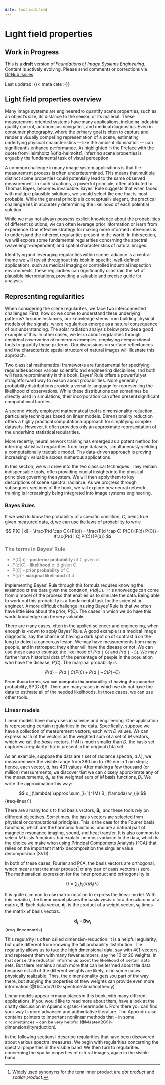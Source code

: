 ```yaml
---
date: last-modified
---
```


# Light field properties {#sec-lightfield-properties}
::: {.callout-warning collapse="false"}
## Work in Progress

This is a **draft** version of *Foundations of Image Systems Engineering*. Content is actively evolving. Please send comments or corrections via [GitHub Issues](https://github.com/wandell/FISE-git/issues).

Last updated: {{< meta date >}}
:::
## Light field properties overview {#sec-lightfield-properties-overview}

Many image systems are engineered to quantify scene properties, such as an object's size, its distance to the sensor, or its material. These measurement-oriented systems have many applications, including industrial quality control, autonomous navigation, and medical diagnostics. Even in consumer photography, where the primary goal is often to capture and render a visually compelling representation of a scene, estimating underlying physical characteristics — like the ambient illumination — can significantly enhance performance. As highlighted in the Preface with the quote from Helmholtz [@fig-helmoltz], inferring scene properties is arguably the fundamental task of visual perception.

A common challenge in many image system applications is that the measurement process is often underdetermined. This means that multiple distinct scene properties could potentially lead to the same observed measurement. In such situations, a powerful principle, often attributed to Thomas Bayes, becomes invaluable. Bayes' Rule suggests that when faced with multiple plausible solutions, we should select the one that is most probable. While the general principle is conceptually elegant, the practical challenge lies in accurately determining the likelihood of each potential solution.

While we may not always possess explicit knowledge about the probabilities of different solutions, we can often leverage prior information or learn from experience. One effective strategy for making more informed inferences is to understand the inherent regularities present in the world. In this section, we will explore some fundamental regularities concerning the spectral (wavelength-dependent) and spatial characteristics of natural images.

Identifying and leveraging regularities within scene radiance is a central theme we will revisit throughout this book In specific, well-defined applications, such as medical imaging or controlled industrial inspection environments, these regularities can significantly constrain the set of plausible interpretations, providing a valuable and precise guide for analysis.

## Representing regularities

When considering the scene regularities, we face two interconnected challenges. First, how do we come to understand these underlying patterns? In some instances, our knowledge stems from building physical models of the signals, where regularities emerge as a natural consequence of our understanding. The solar radiation analysis below provides a good example of this. In other cases, we learn about regularities through empirical observation of numerous examples, employing computational tools to quantify these patterns. Our discussions on surface reflectances and the characteristic spatial structure of natural images will illustrate this approach.

Two classical mathematical frameworks are fundamental for specifying regularities across various scientific and engineering disciplines, and both will feature prominently in this book. Bayes' Rule offers a powerful yet straightforward way to reason about probabilities. More generally, probability distributions provide a versatile language for representing the likelihood of observations. While these distributions can sometimes be directly used in simulations, their incorporation can often present significant computational hurdles.

A second widely employed mathematical tool is dimensionality reduction, particularly techniques based on linear models. Dimensionality reduction offers a highly practical computational approach for simplifying complex datasets. However, it often provides only an approximate representation of the underlying statistical regularities.

More recently, neural network training has emerged as a potent method for inferring statistical regularities from large datasets, simultaneously yielding a computationally tractable model. This data-driven approach is proving increasingly valuable across numerous applications.

In this section, we will delve into the two classical techniques. They remain indispensable tools, often providing crucial insights into the physical principles governing the system. We will then apply them to key descriptions of scene spectral radiance. As we progress through subsequent sections of the book, we will explore how neural network training is increasingly being integrated into image systems engineering.

```{=html}
<!--
Eero's statistical work surely gets in here somewhere.  Not obviously in this section, but perhaps in the spatial regularity part.
-->
```

### Bayes Rules

If we wish to know the probability of a specific condition, $C$, being true given measured data, $d$, we can use the laws of probability to write

$$
P(C | d) = \frac{P(d \cap C)}{P(d)} = \frac{P(d \cap C) P(C)}{P(d) P(C)}= \frac{P(d | C) P(C)}{P(d)}
$$

::: {#Bays-terms .callout-note style="color: gray" appearance="simple"}
### The terms in Bayes' Rule

-   $P(C | d)$ - **posterior probability** of C given d.
-   $P(d|C)$ - **likelihood** of d given C.
-   $P(C)$ - **prior probability** of C.
-   $P(d)$ - **marginal likelihood** of d.
:::

Implementing Bayes' Rule through this formula requires knowing the likelihood of the data given the condition, $P(d|C)$. This knowledge can come from a model of the process that enables us to simulate the data. Being able to work out this probability is a fundamental task for the scientist or engineer. A more difficult challenge in using Bayes' Rule is that we often have little idea about the prior, $P(C)$. The cases in which we do have this world knowledge can be very valuable.

There are many cases, often in the applied sciences and engineering, when enough is known to apply Bayes' Rule. A good example is a medical image diagnostic, say the chance of having a dark spot on of contrast $d$ on the lung to detect a cancerous lesion. We may have measurements from many people, and in retrospect they either will have the disease or not. We can use these data to estimate the likelihood of $P(d \mid C)$ and $P(d \mid \neg C)$. We may further have historical data of the percentage of people in the population who have the disease, $P(C)$. The marginal probability is

$$
P(d) = P(d \mid C) P(C) + P(d \mid \neg C) P(\neg C)
$$

From these terms, we can compute the probability of having the posterior probability, \$P(C \mid d)\$. There are many cases in which we do not have the data to estimate all of the needed likelihoods. In those cases, we can use other tools.

### Linear models {#sec-linear-models}

Linear models have many uses in science and engineering. One application is representing certain regularities in the data. Specifically, suppose we have a collection of measurement vectors, each with $D$ values. We can express each of the vectors as the weighted sum of a set of $M$ vectors, which we call the *basis* vectors. If $M$ is much smaller than $D$, the basis set captures a regularity that is present in the original data set.

As an example, suppose the data are a set of radiance spectra, $d(\lambda)$, we measured over the visible range from 380 nm to 780 nm in 1 nm steps; hence, each vector, $d$, has 401 values. After making a few thousand (or million) measurements, we discover that we can closely approximate any of the measurements, $d_j$, as the weighted sum of $M$ basis functions, $B_i$. We write the approximation this way: 

$$
d_j(\lambda) \approx \sum_{i=1}^{M} B_i(\lambda) w_{ij}
$$ {#eq-linear1}

There are a many tools to find basis vectors, $\mathbf{B_i}$, and these tools rely on different objectives. Sometimes, the basis vectors are selected from physical or computational principles. This is the case for the Fourier basis functions, which are the harmonic functions, and are a natural part of magnetic resonance imaging, sound, and heat transfer. It is also common to select $M$ basis functions that explain the most variance in the data, which is the choice we make when using Principal Components Analysis (PCA) that relies on the important matrix decomposition the singular value decomposition (SVD).

In both of these cases, Fourier and PCA, the basis vectors are orthogonal, which means that the inner product[^lightfields-properties-1] of any pair of basis vectors is zero. The mathematical expression for the inner product and orthogonality is

[^lightfields-properties-1]: Widely used synonyms for the term inner product are *dot product* and *scalar product*.

$$
0 = \sum_{\lambda} B_i(\lambda) B_j(\lambda)
$$

It is quite common to use matrix notation to express the linear model. With this notation, the linear model places the basis vectors into the columns of a matrix, $\mathbf{B}$. Each data vector, $\mathbf{d_j}$, is the product of a weight vector, $\mathbf{w_j}$ times the matrix of basis vectors.

$$
\mathbf{d_j} = \mathbf{B} \mathbf{w_j}
$$ {#eq-linearmatrix}

This regularity is often called dimension-reduction. It is a helpful regularity, but quite different from knowing the full probability distribution. The regularity allows us to take the high dimensional data, say with 401-vectors, and represent them with many fewer numbers, say the 10 or 20 weights. In that sense, the reduction informs us about the likelihood of certain data sets. But there remains a much more that can be learned about the data because not all of the different weights are likely, or in some cases physically realizable. Thus, the dimensionality gets you part of the way there, but studying the properties of thew weights can provide even more information (@DiCarlo2003-spectralestimationtheory)

Linear models appear in many places in this book, with many different applications. If you would like to read more about them, have a look at the chatty discussion in Appendix @sec-linearmodels. From there you can find your way to more advanced and authoritative literature. The Appendix also contains pointers to important nonlinear methods that - in some circumstances - can be very helpful (@Maaten2008-dimensionalityreduction).

In the following sections I describe regularities that have been discovered about various spectral measures. We begin with regularities concerning the spectral properties in the visible band. We then turn to regularities concerning the spatial properties of natural images, again in the visible band.
